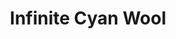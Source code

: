 ---
title: "Infinite Cyan Wool"
images:
  color: "MUfCHtba5zu7AO12gCOE9w0edzrUiOLVpJlf4yvWq6uDF8PM"
  item: "MUfCHtba5zu7FDSKEpsIrTROjzuhDb4Q1ULGyf0ZMBYvmE7x"
type: "magic/infinite"
crate: "wool"
unmodifiable: true
winChance: 6
---